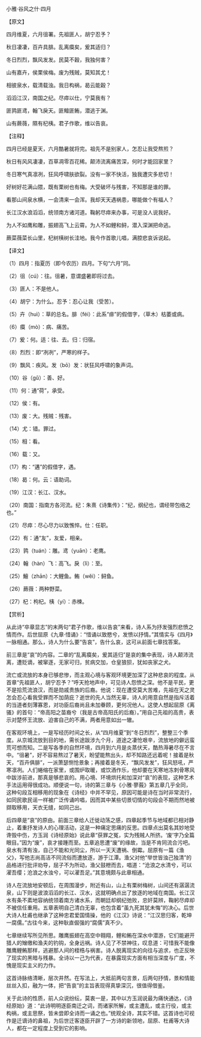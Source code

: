 

小雅·谷风之什·四月

【原文】

四月维夏，六月徂署。先祖匪人，胡宁忍予？

秋日凄凄，百卉具腓。乱离瘼矣，爰其适归？

冬日烈烈，飘风发发。民莫不穀，我独何害？

山有嘉卉，侯栗侯梅。废为残贼，莫知其尤！

相彼泉水，载清载浊。我日构祸，曷云能穀？

滔滔江汉，南国之纪。尽瘁以仕，宁莫我有？

匪鹑匪鸢，翰飞戾天。匪鳣匪鲔，潜逃于渊。

山有蕨薇，隰有杞桋。君子作歌，维以告哀。

【注释】

四月已经是夏天，六月酷暑就将完。祖先不是别家人，怎忍让我受熬煎？

秋日有风风凄凄，百草凋零百花稀。颠沛流离痛苦深，何时才能回家里？

冬日寒气真凛冽，狂风呼啸肤欲裂。没有一家不快活，独我遭灾多悲切！

好树好花满山隈，既有栗树也有梅。大受破坏与残害，不知那是谁的罪。

看那山间泉水横，一会清来一会浑。我却天天遇祸患，哪能做个有福人？

长江汉水浪滔滔，统领南方诸河道。鞠躬尽瘁来办事，可是没人说我好。

为人不如鹰和雕，振翅高飞上云霄。为人不如鲤和鲟，潜入深渊把命逃。

蕨菜薇菜长山里，杞树桋树长洼地。我今作首歌儿唱，满腔悲哀诉说起。

【译文】

（1）四月：指夏历（即今农历）四月。下句“六月”同。

（2）徂（cú）：往。徂暑，意谓盛暑即将过去。

（3）匪人：不是他人。

（4）胡宁：为什么。忍予：忍心让我（受苦）。

（5）卉（huì）：草的总名。腓（féi）：此系“痱”的假借字，（草木）枯萎或病。

（6）瘼（mò）：病、痛苦。

（7）爰：何。适：往、去。归：归宿。

（8）烈烈：即“冽冽”，严寒的样子。

（9）飘风：疾风。发（bō）发：状狂风呼啸的象声词。

（10）谷（gǔ）：善、好。

（11）何：通“荷”，承受。

（12）侯：有。

（13）废：大。残贼：残害。

（14）尤：错。罪过。

（15）相：看。

（16）载：又。

（17）构：“遘”的假借字，遇。

（18）曷：何。云：语助词。

（19）江汉：长江、汉水。

（20）南国：指南方各河流。纪：朱熹《诗集传》：“纪，纲纪也，谓经带包络之也。”

（21）尽瘁：尽心尽力以致憔悴。仕：任职。

（22）有：通“友”，友爱，相亲。

（23）鹑（tuán）：雕。鸢（yuān）：老鹰。

（24）翰（hàn）飞：高飞。戾（lì）：至。

（25）鱣（zhān）：大鲤鱼。鲔（wěi）：鲟鱼。

（26）蕨薇：两种野菜。

（27）杞：枸杞。桋（yí）：赤楝。

【赏析】

从此诗“卒章显志”的末两句“君子作歌，维以告哀”来看，诗人系为抒发强烈悲愤之情而作。后世屈原《九章·惜诵》：“惜诵以致愍兮，发愤以抒情。”其情实与《四月》一脉相通。那么，诗人为什么要“告哀”，告什么哀，这可从前面七章找答案。

前三章是“哀”的内容。二章的“乱离瘼矣，爰其适归”是哀的集中表现，诗人颠沛流离，遭贬谪，被窜逐，无家可归，贫病交加，仓皇狼狈，犹如丧家之犬。

流亡或流放的本身已够悲惨，而主观心境与客观环境更加深了这种悲哀的程度。从首章“先祖匪人，胡宁忍予？”呼天抢地声中，可见诗人怨愤之深。他不是平民，更不是拾荒流浪汉，而是勋戚贵族的后裔。他说：现在遭受莫大苦难，先祖在天之灵怎会忍心看我受罪而不加荫庇？逝世的先人当然无辜，诗人的用意自然是指斥活着的当道者刻薄寡恩，对功臣后裔尚且未加眷顾，更何况他人。这使人想起屈原《离骚》的首句：“帝高阳之苗裔兮（我是古帝高阳氏的后裔）。”用自己先祖的高贵，表示对楚怀王流放、迫害自己的不满，两者用意如出一辙。

在客观环境上，一是写经历时间之长，从“四月维夏”到“冬日烈烈”，整整三个季度。从京城流放到目的地，需长途跋涉九个月，道途之凄怆艰辛，流放地的僻远蛮荒可想而知。二是写各季的自然环境，四月到六月是炎蒸伏天，酷热溽暑尽在不言中。“徂暑”，好不容易熬过了暑天，盼望能熬出头，却不知路还远着呢！接着是秋天，“百卉俱腓”，一派萧瑟恻怆景象；再接着是冬天，“飘风发发”，狂风怒吼，严寒凛冽。人们蜷缩在家里，或围炉取暖，或饮酒作乐，他却要在天寒地冻刺骨寒风中跋涉前进，那真是够悲哀的。用心境、环境烘托和加深对“哀”的表现，这种艺术手法运用得很成功。顺便说一句，诗的第三章与《小雅·蓼莪》第五章几乎全同，这种句段互相移用的现象在《诗经》中并不罕见，原因可能是诗在当时非常流行，如同民歌民谣一样被广泛传诵吟唱，因而其中某些切景切情的句段会不期而然地被撷取移用，天衣无缝，如同己出。

后四章是“哀”的原由。前面三章给人迁徙动荡之感，四章起季节与地域都已相对静止，着重抒发诗人的心理活动，这是一种痛定思痛的反思。四章点出莫名其妙地受谗毁中伤，方玉润《诗经原始》说此章“获罪之冤，实为残贼人所挤。‘废’字乃全篇眼目。”因为“废”，哀才接踵而至。五章追思遭“废”的缘故，当是不肯同流合污吧。泉水有清有浊，自己不能和光同尘，所以一天天遭祸、倒霉。屈原有一篇《渔父》，写他志尚高洁不同流俗而遭放逐，游于江潭。渔父对他“举世皆浊己独清”的品格进行批评劝导，屈子不为所动，渔父鼓枻而去，唱道：“沧浪之水清兮，可以濯吾缨；沧浪之水浊兮，可以濯吾足。”其意境颇与此章相通。

诗人在流放地安顿后，在周围漫步，附近有山，山上有栗树梅树，山间还有潺潺流泉，山下则是波浪滔滔的长江、汉水，这就明确点出了放逐的地域在南国。长江汉水有条不紊地容纳统领着南方诸水系，而朝廷却纲纪弛败，忠奸莫辨，鞠躬尽瘁却不被信任重用。五章表明自己清白无辜，也包含着“虽九死其犹未悔”的决心。后世大诗人杜甫也继承了这种忠君爱国情操，他的《江汉》诗说：“江汉思归客，乾坤一腐儒。”古往今来，这种耿直倔强的“腐儒”真不少。

七章继续写所见所思。雕鹰振翅在高空中翱翔，鲤和鲔在深水中潜游，它们能避开猎人的矰缴和渔夫的钓钩，全身远祸。诗人见了不禁神往，叹息道：可惜我不能像雕鹰鲤鲔那样，逃避那人间的桎梏与祸害。诗人脱离现实的向往与追求，也正反映了现实的黑暗与残暴。全诗以一己为代表，在暴露现实方面有相当深度与广度，不愧是现实主义的力作。

这首诗脉络清晰，层次井然。在写法上，大抵前两句言景，后两句抒情，景和情能丝丝入扣，融为一体，把“告哀”的主旨表现得真挚深沉，很值得借鉴。

关于此诗的性质，前人众说纷纭，莫衷一是，其中以方玉润说最为痛快通达，《诗经原始》道：“此诗明明逐臣南迁之词，而诸家所解，或主遭乱，或主行役，或主构祸，或主思祭，皆未尝即全诗而一诵之也。”统观全诗，其实不错。这首诗也可视作是迁谪诗的鼻祖，为后世迁客逐臣开辟了一方诗的新领地，屈原、杜甫等大诗人，都在一定程度上受到它的影响。

